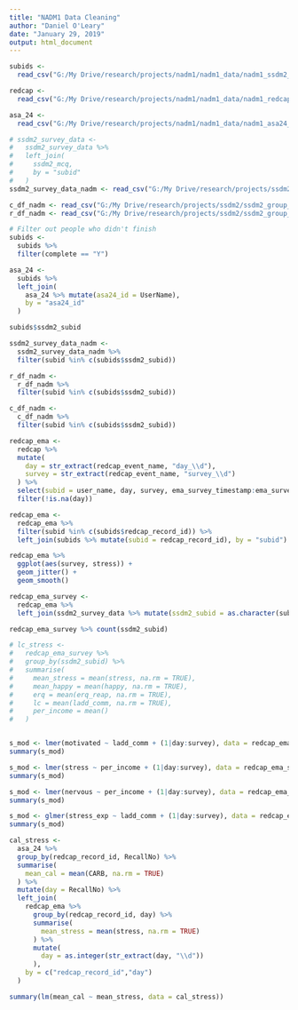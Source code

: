 ```yaml
---
title: "NADM1 Data Cleaning"
author: "Daniel O'Leary"
date: "January 29, 2019"
output: html_document
---
```


```r
subids <-
  read_csv("G:/My Drive/research/projects/nadm1/nadm1_data/nadm1_ssdm2_subids.csv")

redcap <-
  read_csv("G:/My Drive/research/projects/nadm1/nadm1_data/nadm1_redcap_data/nadm1_ema_01_29_1905.csv")

asa_24 <-
  read_csv("G:/My Drive/research/projects/nadm1/nadm1_data/nadm1_asa24_data/nadm1_2019-01-30_80657/nadm1_2019-01-30_80657_TNS.csv")

# ssdm2_survey_data <-
#   ssdm2_survey_data %>% 
#   left_join(
#     ssdm2_mcq,
#     by = "subid"
#   )
ssdm2_survey_data_nadm <- read_csv("G:/My Drive/research/projects/ssdm2/ssdm2_group_data/ssdm2_survey_data.csv")

c_df_nadm <- read_csv("G:/My Drive/research/projects/ssdm2/ssdm2_group_data/ssdm2_choices_survey.csv")
r_df_nadm <- read_csv("G:/My Drive/research/projects/ssdm2/ssdm2_group_data/ssdm2_ratings_survey.csv")
```

```r
# Filter out people who didn't finish
subids <-
  subids %>% 
  filter(complete == "Y")
```

```r
asa_24 <-
  subids %>% 
  left_join(
    asa_24 %>% mutate(asa24_id = UserName),
    by = "asa24_id"
  )
```


```r
subids$ssdm2_subid

ssdm2_survey_data_nadm <-
  ssdm2_survey_data_nadm %>% 
  filter(subid %in% c(subids$ssdm2_subid))

r_df_nadm <-
  r_df_nadm %>% 
  filter(subid %in% c(subids$ssdm2_subid))

c_df_nadm <-
  c_df_nadm %>% 
  filter(subid %in% c(subids$ssdm2_subid))


```


```r
redcap_ema <-
  redcap %>%
  mutate(
    day = str_extract(redcap_event_name, "day_\\d"),
    survey = str_extract(redcap_event_name, "survey_\\d")
  ) %>% 
  select(subid = user_name, day, survey, ema_survey_timestamp:ema_survey_complete) %>% 
  filter(!is.na(day))

redcap_ema <-
  redcap_ema %>% 
  filter(subid %in% c(subids$redcap_record_id)) %>% 
  left_join(subids %>% mutate(subid = redcap_record_id), by = "subid")
```


```r
redcap_ema %>% 
  ggplot(aes(survey, stress)) +
  geom_jitter() +
  geom_smooth()
```


```r
redcap_ema_survey <-
  redcap_ema %>% 
  left_join(ssdm2_survey_data %>% mutate(ssdm2_subid = as.character(subid)), by = "ssdm2_subid") 
```

```r
redcap_ema_survey %>% count(ssdm2_subid)
```

```r
# lc_stress <-
#   redcap_ema_survey %>% 
#   group_by(ssdm2_subid) %>% 
#   summarise(
#     mean_stress = mean(stress, na.rm = TRUE),
#     mean_happy = mean(happy, na.rm = TRUE),
#     erq = mean(erq_reap, na.rm = TRUE),
#     lc = mean(ladd_comm, na.rm = TRUE),
#     per_income = mean()
#   )


s_mod <- lmer(motivated ~ ladd_comm + (1|day:survey), data = redcap_ema_survey)
summary(s_mod)

s_mod <- lmer(stress ~ per_income + (1|day:survey), data = redcap_ema_survey)
summary(s_mod)

s_mod <- lmer(nervous ~ per_income + (1|day:survey), data = redcap_ema_survey)
summary(s_mod)

s_mod <- glmer(stress_exp ~ ladd_comm + (1|day:survey), data = redcap_ema_survey, family = "binomial")
summary(s_mod)
```

```r
cal_stress <-
  asa_24 %>% 
  group_by(redcap_record_id, RecallNo) %>% 
  summarise(
    mean_cal = mean(CARB, na.rm = TRUE)
  ) %>% 
  mutate(day = RecallNo) %>% 
  left_join(
    redcap_ema %>% 
      group_by(redcap_record_id, day) %>% 
      summarise(
        mean_stress = mean(stress, na.rm = TRUE)
      ) %>% 
      mutate(
        day = as.integer(str_extract(day, "\\d"))
      ),
    by = c("redcap_record_id","day")
  )

summary(lm(mean_cal ~ mean_stress, data = cal_stress))
```


